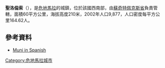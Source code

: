 '''聖洛倫索'''（{{lang-es|San Lorenzo}}），是[[危地馬拉|危地馬拉]]的城鎮，位於該國西南部，由[[蘇奇特佩克斯省|蘇奇特佩克斯省]]負責管轄，面積60平方公里，海拔高度210米，2002年人口9,877，人口密度每平方公里164.62人。

==參考資料==
*[http://www.inforpressca.com/sanlorenzo_suchitepequez/ Muni in Spanish] {{Wayback|url=http://www.inforpressca.com/sanlorenzo_suchitepequez/ |date=20050321135803 }}

{{coord|14|29|N|91|31|W|source:kolossus-itwiki|display=title}}

{{Guatemala-geo-stub}}
[[Category:危地馬拉城市|Category:危地馬拉城市]]